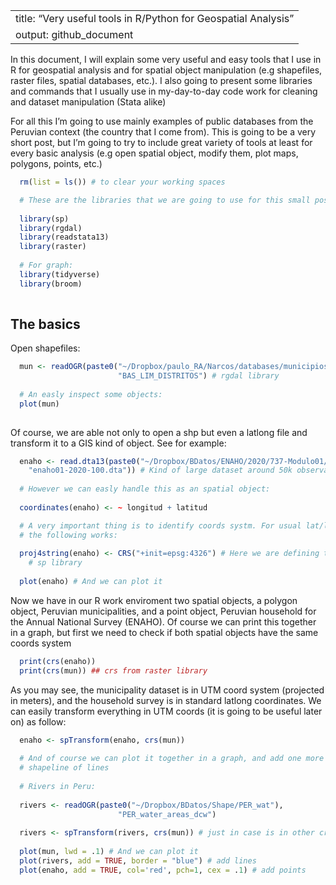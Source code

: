 
---
title: "Very useful tools in R/Python for Geospatial Analysis"
output: github_document
---
  
  In this document, I will explain some very useful and easy 
  tools that I use in R for geospatial analysis and for spatial object
  manipulation (e.g shapefiles, raster files,
  spatial databases, etc.). I also going to present some libraries and 
  commands that I usually use in my-day-to-day code work for cleaning 
  and dataset manipulation (Stata alike)
  
  For all this I'm going to use mainly examples of public databases
  from the Peruvian context (the country that I come from). This is going to be 
  a very short post, but I'm going to try to include great variety of tools
  at least for every basic analysis (e.g open spatial object, modify them, plot
  maps, polygons, points, etc.)
  

  ```r
  
    rm(list = ls()) # to clear your working spaces

    # These are the libraries that we are going to use for this small post
    
    library(sp)
    library(rgdal)
    library(readstata13)
    library(raster)
    
    # For graph: 
    library(tidyverse)
    library(broom) 
    
  ```
  
## The basics
  
  Open shapefiles:
  
  ```r
    mun <- readOGR(paste0("~/Dropbox/paulo_RA/Narcos/databases/municipios/update"), 
                          "BAS_LIM_DISTRITOS") # rgdal library
                          
    # An easly inspect some objects:
    plot(mun)
    
  ```
  
  Of course, we are able not only to open a shp but even a latlong file and 
  transform it to a GIS kind of object. See for example:
  
  ```r
    enaho <- read.dta13(paste0("~/Dropbox/BDatos/ENAHO/2020/737-Modulo01/",
      "enaho01-2020-100.dta")) # Kind of large dataset around 50k observations
    
    # However we can easly handle this as an spatial object:
    
    coordinates(enaho) <- ~ longitud + latitud
  
    # A very important thing is to identify coords systm. For usual lat/long 
    # the following works:
    
    proj4string(enaho) <- CRS("+init=epsg:4326") # Here we are defining the coord syst.
      # sp library
    
    plot(enaho) # And we can plot it 
  ```
  
  Now we have in our R work enviroment two spatial objects, a polygon object, 
  Peruvian municipalities, and a point object, Peruvian household for the Annual
  National Survey (ENAHO). Of course we can print this together in a graph, but 
  first we need to check if both spatial objects have the same coords system
  
  ```r
    print(crs(enaho))
    print(crs(mun)) ## crs from raster library
  ```
  
  As you may see, the municipality dataset is in UTM coord system (projected in 
  meters), and the household survey is in standard latlong coordinates. We can
  easily transform everything in UTM coords (it is going to be useful later on)
  as follow:
  
  ``` r
    enaho <- spTransform(enaho, crs(mun))
    
    # And of course we can plot it together in a graph, and add one more 
    # shapeline of lines 
    
    # Rivers in Peru:
    
    rivers <- readOGR(paste0("~/Dropbox/BDatos/Shape/PER_wat"), 
                          "PER_water_areas_dcw") 
                          
    rivers <- spTransform(rivers, crs(mun)) # just in case is in other crs 
    
    plot(mun, lwd = .1) # And we can plot it 
    plot(rivers, add = TRUE, border = "blue") # add lines
    plot(enaho, add = TRUE, col='red', pch=1, cex = .1) # add points 
    
  ```
  
  